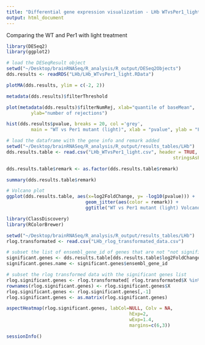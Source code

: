 ```yaml
---
title: "Differential gene expression visualization - LHb WTvsPer1_light"
output: html_document
---
```


Comparing the WT and Per1 with light treatment

```r
library(DESeq2)
library(ggplot2)

# load the DESeqResult object
setwd("~/Desktop/brainRNASeq/R_analysis/R_output/DESeq2Objects")
dds.results <- readRDS("LHb/LHb_WTvsPer1_light.RData")
```

```r
plotMA(dds.results, ylim = c(-2, 2))
```

```r
metadata(dds.results)$filterThreshold
```

```r
plot(metadata(dds.results)$filterNumRej, xlab="quantile of baseMean", 
		 ylab="number of rejections")
```

```r
hist(dds.results$pvalue, breaks = 20, col ='grey', 
		 main = "WT vs Per1 mutant (light)", xlab = "pvalue", ylab = "Frequency")
```

```r
# load the dataframe with the gene info and remark added
setwd("~/Desktop/brainRNASeq/R_analysis/R_output/results_tables/LHb")
dds.results.table <- read.csv("LHb_WTvsPer1_light.csv", header = TRUE,
															 stringsAsFactors = FALSE)

dds.results.table$remark <- as.factor(dds.results.table$remark)

summary(dds.results.table$remark)
```

```r
# Volcano plot
ggplot(dds.results.table, aes(x=log2FoldChange, y= -log10(pvalue))) + 
	                         geom_jitter(aes(color = remark)) + 
	                         ggtitle("WT vs Per1 mutant (light) Volcano plot")
```

```r
library(ClassDiscovery) 
library(RColorBrewer)

setwd("~/Desktop/brainRNASeq/R_analysis/R_output/results_tables/LHb")
rlog.transformated <- read.csv("LHb_rlog_transformated_data.csv")

# subset the list of ensembl_gene_id of genes that are not "not significant"
significant.genes <- dds.results.table[dds.results.table$log2FoldChange > 1,] 
significant.genes.name <- significant.genes$ensembl_gene_id

# subset the rlog transformed data with the significant genes list
rlog.significant.genes <- rlog.transformated[ rlog.transformated$X %in% significant.genes.name,]
rownames(rlog.significant.genes) <- rlog.significant.genes$X
rlog.significant.genes <- rlog.significant.genes[,-1]
rlog.significant.genes <- as.matrix(rlog.significant.genes)

aspectHeatmap(rlog.significant.genes, labCol=NULL, Colv = NA,
							                 hExp=2, 
							                 wExp=1.4, 
							                 margins=c(6,3))

```

```r
sessionInfo()
```